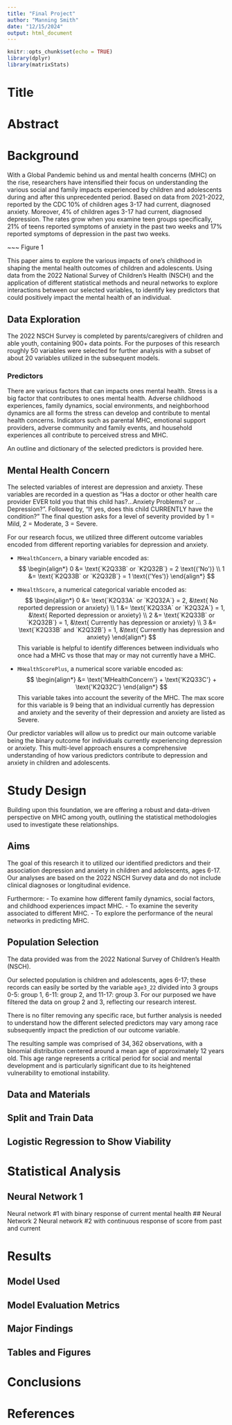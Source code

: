 ```yaml
---
title: "Final Project"
author: "Manning Smith"
date: "12/15/2024"
output: html_document
---
```


```r
knitr::opts_chunk$set(echo = TRUE)
library(dplyr)
library(matrixStats)
```

# Title

# Abstract

# Background
With a Global Pandemic behind us and mental health concerns (MHC) on the rise, researchers have intensified their focus on understanding the various social and family impacts experienced by children and adolescents during and after this unprecedented period. Based on data from 2021-2022, reported by the CDC 10% of children ages 3-17 had current, diagnosed anxiety. Moreover, 4% of children ages 3-17 had current, diagnosed depression. The rates grow when you examine teen groups specifically, 21% of teens reported symptoms of anxiety in the past two weeks and 17% reported symptoms of depression in the past two weeks.

~~~ Figure 1

This paper aims to explore the various impacts of one's childhood in shaping the mental health outcomes of children and adolescents. Using data from the 2022 National Survey of Children’s Health (NSCH) and the application of different statistical methods and neural networks to explore interactions between our selected variables, to identify key predictors that could positively impact the mental health of an individual.

## Data Exploration
The 2022 NSCH Survey is completed by parents/caregivers of children and able youth, containing 900+ data points. For the purposes of this research roughly 50 variables were selected for further analysis with a subset of about 20 variables utilized in the subsequent models.

### Predictors
There are various factors that can impacts ones mental health. Stress is a big factor that contributes to ones mental health. Adverse childhood experiences, family dynamics, social environments, and neighborhood dynamics are all forms the stress can develop and contribute to mental health concerns. Indicators such as parental MHC, emotional support providers, adverse community and family events, and household experiences all contribute to perceived stress and MHC.

An outline and dictionary of the selected predictors is provided here.

## Mental Health Concern
The selected variables of interest are depression and anxiety. These variables are recorded in a question as "Has a doctor or other health care provider EVER told you that this child has?...Anxiety Problems? or ...Depression?". Followed by, "If yes, does this child CURRENTLY have the condition?" The final question asks for a level of severity provided by 1 = Mild, 2 = Moderate, 3 = Severe.

For our research focus, we utilized three different outcome variables encoded from different reporting variables for depression and anxiety.

- `MHealthConcern`, a binary variable encoded as:
$$
\begin{align*}
  0 &= \text{`K2Q33B` or `K2Q32B`} = 2 \text{('No')} \\
  1 &= \text{`K2Q33B` or `K2Q32B`} = 1 \text{('Yes')}
\end{align*}
$$

- `MHealthScore`, a numerical categorical variable encoded as:
$$
\begin{align*}
  0 &= \text{`K2Q33A` or `K2Q32A`} = 2, &\text{ No reported depression or anxiety} \\
  1 &= \text{`K2Q33A` or `K2Q32A`} = 1, &\text{ Reported depression or anxiety} \\
  2 &= \text{`K2Q33B` or `K2Q32B`} = 1, &\text{ Currently has depression or anxiety} \\
  3 &= \text{`K2Q33B` and `K2Q32B`} = 1, &\text{ Currently has depression and anxiety}
\end{align*}
$$
This variable is helpful to identify differences between individuals who once had a MHC vs those that may or may not currently have a MHC.

- `MHealthScorePlus`, a numerical score variable encoded as:
$$
\begin{align*}
  &= \text{'MHealthConcern'} + \text{'K2Q33C'} + \text{'K2Q32C'}
\end{align*}
$$
This variable takes into account the severity of the MHC. The max score for this variable is 9 being that an individual currently has depression and anxiety and the severity of their depression and anxiety are listed as Severe.

Our predictor variables will allow us to predict our main outcome variable being the binary outcome for individuals currently experiencing depression or anxiety. This multi-level approach ensures a comprehensive understanding of how various predictors contribute to depression and anxiety in children and adolescents.


# Study Design
Building upon this foundation, we are offering a robust and data-driven perspective on MHC among youth, outlining the statistical methodologies used to investigate these relationships.

## Aims
The goal of this research it to utilized our identified predictors and their association depression and anxiety in children and adolescents, ages 6-17. Our analyses are based on the 2022 NSCH Survey data and do not include clinical diagnoses or longitudinal evidence.

Furthermore:
- To examine how different family dynamics, social factors, and childhood experiences impact MHC.
- To examine the severity associated to different MHC.
- To explore the performance of the neural networks in predicting MHC.

## Population Selection
The data provided was from the 2022 National Survey of Children’s Health (NSCH).

Our selected population is children and adolescents, ages 6-17; these records can easily be sorted by the variable `age3_22` divided into 3 groups 0-5: group 1, 6-11: group 2, and 11-17: group 3. For our purposed we have filtered the data on group 2 and 3, reflecting our research interest.

There is no filter removing any specific race, but further analysis is needed to understand how the different selected predictors may vary among race subsequently impact the prediction of our outcome variable.

The resulting sample was comprised of $34,362$ observations, with a binomial distribution centered around a mean age of approximately $12$ years old. This age range represents a critical period for social and mental development and is particularly significant due to its heightened vulnerability to emotional instability.

## Data and Materials
## Split and Train Data


## Logistic Regression to Show Viability

# Statistical Analysis
## Neural Network 1
Neural network #1 with binary response of current mental health
## Neural Network 2
Neural network #2 with continuous response of score from past and current

# Results
## Model Used
## Model Evaluation Metrics
## Major Findings
## Tables and Figures

# Conclusions

# References